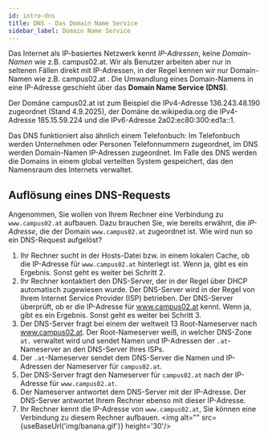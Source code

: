 ---
id: intro-dns
title: DNS - Das Domain Name Service
sidebar_label: Domain Name Service
---


Das Internet als IP-basiertes Netzwerk kennt *IP-Adressen*, keine *Domain-Namen* wie z.B. campus02.at. 
Wir als Benutzer arbeiten aber nur in seltenen Fällen direkt mit IP-Adressen, in der Regel kennen 
wir nur Domain-Namen wie z.B. campus02.at . Die Umwandlung eines Domain-Namens in eine IP-Adresse
geschieht über das **Domain Name Service (DNS)**.

Der Domäne campus02.at ist zum Beispiel die IPv4-Adresse 136.243.48.190 zugeordnet (Stand 4.9.2025),
der Domäne de.wikipedia.org die IPv4-Adresse 185.15.59.224 und die IPv6-Adresse 2a02:ec80:300:ed1a::1.

Das DNS funktioniert also ähnlich einem Telefonbuch: Im Telefonbuch werden Unternehmen oder Personen
Telefonnummern zugeordnet, im DNS werden Domain-Namen IP-Adressen zugeordnet. Im Falle des DNS werden
die Domains in einem global verteilten System gespeichert, das den Namensraum des Internets verwaltet.

## Auflösung eines DNS-Requests

Angenommen, Sie wollen von Ihrem Rechner eine Verbindung zu `www.campus02.at` aufbauen. Dazu brauchen
Sie, wie bereits erwähnt, die *IP-Adresse*, die der Domain `www.campus02.at` zugeordnet ist. 
Wie wird nun so ein DNS-Request aufgelöst?
1. Ihr Rechner sucht in der Hosts-Datei bzw. in einem lokalen Cache, ob die IP-Adresse für `www.campus02.at` hinterlegt ist. Wenn ja, gibt es ein Ergebnis. Sonst geht es weiter bei Schritt 2.
2. Ihr Rechner kontaktiert den DNS-Server, der in der Regel über DHCP automatisch zugewiesen wurde.
Der DNS-Server wird in der Regel von Ihrem Internet Service Provider (ISP) betrieben. Der DNS-Server überprüft,
ob er die IP-Adresse für www.campus02.at kennt. Wenn ja, gibt es ein Ergebnis. Sonst geht es weiter bei Schritt 3.
3. Der DNS-Server fragt bei einem der weltweit 13 Root-Nameserver nach www.campus02.at. Der Root-Nameserver
weiß, in welcher DNS-Zone `at.` verwaltet wird und sendet Namen und IP-Adressen der `.at`-Nameserver an
den DNS-Server Ihres ISPs.
4. Der `.at`-Nameserver sendet dem DNS-Server die Namen und IP-Adressen der Nameserver für `campus02.at`.
5. Der DNS-Server fragt den Nameserver für `campus02.at` nach der IP-Adresse für `www.campus02.at`. 
6. Der Nameserver antwortet dem DNS-Server mit der IP-Adresse. Der DNS-Server antwortet Ihrem Rechner ebenso
mit dieser IP-Adresse. 
7. Ihr Rechner kennt die IP-Adresse von `www.campus02.at`, 
Sie können eine Verbindung zu diesem Rechner aufbauen. <img alt="" src={useBaseUrl('img/banana.gif')} height='30'/>

